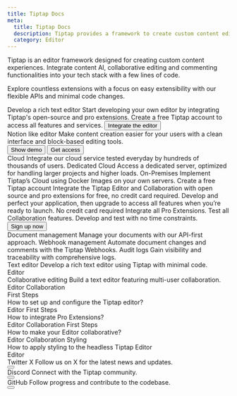 ```yaml
---
title: Tiptap Docs
meta:
  title: Tiptap Docs
  description: Tiptap provides a framework to create custom content editors. Explore countless extensible features and handy cloud services.
  category: Editor
---
```



Tiptap is an editor framework designed for creating custom content experiences. Integrate content AI, collaborative editing and commenting functionalities into your tech stack with a few lines of code.

Explore countless extensions with a focus on easy extensibility with our flexible APIs and minimal code changes.

<div className="grid gap-20">
    <CtaBox.Wrapper>
        <CtaBox.Title>Develop a rich text editor</CtaBox.Title>
        <CtaBox.Description>Start developing your own editor by integrating Tiptap's open-source and pro extensions. Create a free Tiptap account to access all features and services.</CtaBox.Description>
        <CtaBox.Actions className="-mx-3">
            <Button className="text-white/80 hover:text-white/100" variant="tertiary" asChild>
                <Link href="/editor/getting-started/overview">
                    Integrate the editor
                    <ArrowRightIcon className="w-4 h-4" />
                </Link>
            </Button>
        </CtaBox.Actions>
    </CtaBox.Wrapper>

  <Section
    title="Browse by feature"
    description="Review our docs and examples to learn how to incorporate Tiptap into your tech stack."
  >
    <div className="grid sm:grid-cols-2 gap-5">
      <ProductCard
        title="Editor"
        description="Headless and framework-agnostic rich text editor based on ProseMirror."
        tags={["Open source"]}
        documentationUrl="/editor/getting-started/overview"
        secondaryUrl="/examples/basics/default-text-editor"
        icon={editorIcon.src}
      />
      <ProductCard
        title="Collaboration"
        description="Real-time document editing with offline-first support."
        tags={["Cloud", "On premises"]}
        documentationUrl="/collaboration/getting-started/overview"
        secondaryUrl="/collaboration/getting-started/install"
        icon={collabIcon.src}
      />
      <ProductCard
        title="Content AI"
        description="In-line content manipulation with your custom LLM or OpenAI."
        tags={["Cloud", "On premises"]}
        documentationUrl="/content-ai/getting-started/overview"
        secondaryUrl="/content-ai/getting-started/overview#example"
        icon={contentAIIcon.src}
      />
      <ProductCard
        title="Comments"
        description="Integrate document and in-line comment functionality into your stack."
        tags={["Cloud", "On premises"]}
        documentationUrl="/comments/getting-started/overview"
        secondaryUrl="/comments/getting-started/overview#comments-example"
        icon={commentsIcon.src}
      />
      <ProductCard
        title="Documents"
        description="Manage and manipulate documents in your frontend or server-side."
        tags={["Cloud", "On premises"]}
        documentationUrl="/collaboration/documents"
        secondaryUrl="/collaboration/documents/rest-api"
        icon={documentsIcon.src}
      />
    </div>
  </Section>
  <Section
    title="Implement a template"
    description="Speed up your Tiptap integration into your React app with our UI template. It's ready for deployment as-is or can be customized to meet your needs."
  >
    <ImageCard.Card>
      <ImageCard.Image src={contentTemplatesImage.src} alt="User interface templates for Tiptap" />
      <ImageCard.Content>
        <ImageCard.Title>Notion like editor</ImageCard.Title>
        <ImageCard.Paragraph>Make content creation easier for your users with a clean interface and block-based editing tools.</ImageCard.Paragraph>
        <div className="flex items-center gap-2 mt-8">
            <Button asChild variant="secondary">
                <Link href="https://templates.tiptap.dev/">
                    Show demo
                    <ArrowRightIcon className="size-4" />
                </Link>
            </Button>
            <Button asChild variant="tertirary">
                <Link href="https://cloud.tiptap.dev/react-templates">
                    Get access
                    <ArrowRightIcon className="size-4" />
                </Link>
            </Button>
        </div>
      </ImageCard.Content>
    </ImageCard.Card>
  </Section>
  <Section
    title="Integrate or deploy Tiptap"
    description="Integrate Tiptap Cloud services into your environment or deploy our on-premises variant within your own infrastructure. Choose the solution that best fits your performance, management, and scalability requirements."
  >
    <Grid.Wrapper className="sm:grid-cols-2 lg:grid-cols-3">
      <Grid.Item>
        <Grid.ItemHeader>
          <CloudIcon className="w-6 h-6" />
        </Grid.ItemHeader>
        <Grid.ItemContent>
          <Grid.ItemTitle>Cloud</Grid.ItemTitle>
          <Grid.ItemParagraph>Integrate our cloud service tested everyday by hundreds of thousands of users.</Grid.ItemParagraph>
        </Grid.ItemContent>
      </Grid.Item>
      <Grid.Item>
        <Grid.ItemHeader>
          <DedicatedCloudIcon className="w-6 h-6" />
        </Grid.ItemHeader>
        <Grid.ItemContent>
          <Grid.ItemTitle>Dedicated Cloud</Grid.ItemTitle>
          <Grid.ItemParagraph>Access a dedicated server, optimized for handling larger projects and higher loads.</Grid.ItemParagraph>
        </Grid.ItemContent>
      </Grid.Item>
    <Grid.Item>
        <Grid.ItemHeader>
            <OnPremisesIcon className="w-6 h-6" />
        </Grid.ItemHeader>
        <Grid.ItemContent>
            <Grid.ItemTitle>On-Premises</Grid.ItemTitle>
            <Grid.ItemParagraph>Implement Tiptap’s Cloud using Docker Images on your own servers.</Grid.ItemParagraph>
        </Grid.ItemContent>
    </Grid.Item>
    </Grid.Wrapper>
    <CtaBox.Wrapper variant="light" className="mt-12">
      <CtaBox.Title>Create a free Tiptap account</CtaBox.Title>
      <CtaBox.Description>Integrate the Tiptap Editor and Collaboration with open source and pro extensions for free, no credit card required. Develop and perfect your application, then upgrade to access all features when you’re ready to launch.</CtaBox.Description>
      <CtaBox.List>
        <CtaBox.ListItem title="Free sign up: ">No credit card required</CtaBox.ListItem>
        <CtaBox.ListItem title="Pro Extensions: ">Integrate all Pro Extensions.</CtaBox.ListItem>
        <CtaBox.ListItem title="Collaboration: ">Test all Collaboration features.</CtaBox.ListItem>
        <CtaBox.ListItem title="Unlimited dev time: ">Develop and test with no time constraints.</CtaBox.ListItem>
      </CtaBox.List>
      <CtaBox.Actions className="-mx-3">
        <Button variant="tertiary" asChild>
          <Link href="https://cloud.tiptap.dev/register">
            Sign up now
            <ArrowRightIcon className="w-4 h-4" />
          </Link>
        </Button>
      </CtaBox.Actions>
    </CtaBox.Wrapper>
  </Section>
  <Section
    title="Manage your documents"
    description="The Tiptap Platform offers a suite of tools to maintain and manipulate documents in the Frontend and Backend."
  >
    <Grid.Wrapper className="sm:grid-cols-2 lg:grid-cols-3">
      <Grid.Item>
        <Grid.ItemHeader>
          <DocumentManagementIcon className="size-6" />
        </Grid.ItemHeader>
        <Grid.ItemContent>
          <Grid.ItemTitle>Document management</Grid.ItemTitle>
          <Grid.ItemParagraph>Manage your documents with our API-first approach.</Grid.ItemParagraph>
        </Grid.ItemContent>
      </Grid.Item>
      <Grid.Item>
        <Grid.ItemHeader>
          <WebhookIcon className="size-6" />
        </Grid.ItemHeader>
        <Grid.ItemContent>
          <Grid.ItemTitle>Webhook management</Grid.ItemTitle>
          <Grid.ItemParagraph>Automate document changes and comments with the Tiptap Webhooks.</Grid.ItemParagraph>
        </Grid.ItemContent>
      </Grid.Item>
      <Grid.Item>
        <Grid.ItemHeader>
          <AuditLogsIcon className="size-6" />
        </Grid.ItemHeader>
        <Grid.ItemContent>
          <Grid.ItemTitle>Audit logs</Grid.ItemTitle>
          <Grid.ItemParagraph>Gain visibility and traceability with comprehensive logs.</Grid.ItemParagraph>
        </Grid.ItemContent>
      </Grid.Item>
    </Grid.Wrapper>
  </Section>
  <Section title="Examples" moreLink={{ label: 'Browse examples', url: '/docs/examples' }}>
    <CardGrid.Wrapper>
      <CardGrid.Item asChild>
        <Link href="/examples/basics/default-text-editor">
          <CardGrid.ItemImage asNextImage src={cardCoverDefaultEditor.src} width={cardCoverDefaultEditor.width} height={cardCoverDefaultEditor.height} alt="Image" />
          <div>
            <CardGrid.ItemTitle>Text editor</CardGrid.ItemTitle>
            <CardGrid.ItemParagraph>Develop a rich text editor using Tiptap with minimal code.</CardGrid.ItemParagraph>
          </div>
          <CardGrid.ItemFooter>
            <Tag>Editor</Tag>
          </CardGrid.ItemFooter>
        </Link>
      </CardGrid.Item>
      <CardGrid.Item asChild>
        <Link href="/examples/advanced/collaborative-editing">
          <CardGrid.ItemImage asNextImage src={cardCoverCollaborativeEditing.src} width={cardCoverCollaborativeEditing.width} height={cardCoverCollaborativeEditing.height} alt="Image" />
          <div>
            <CardGrid.ItemTitle>Collaborative editing</CardGrid.ItemTitle>
            <CardGrid.ItemParagraph>Build a text editor featuring multi-user collaboration.</CardGrid.ItemParagraph>
          </div>
          <CardGrid.ItemFooter>
            <Tag>Editor</Tag>
            <Tag>Collaboration</Tag>
          </CardGrid.ItemFooter>
        </Link>
      </CardGrid.Item>
    </CardGrid.Wrapper>
  </Section>
  <Section title="Guides" moreLink={{ label: 'Browse guides', url: '/docs/guides' }}>
    <CardGrid.Wrapper>
      <CardGrid.Item asChild>
          <Link href="/editor/getting-started/configure">
          <CardGrid.Subtitle size="sm">First Steps</CardGrid.Subtitle>
          <div>
            <CardGrid.ItemTitle>How to set up and configure the Tiptap editor?</CardGrid.ItemTitle>
          </div>
          <CardGrid.ItemFooter>
            <Tag>Editor</Tag>
          </CardGrid.ItemFooter>
        </Link>
      </CardGrid.Item>
      <CardGrid.Item asChild>
          <Link href="/guides/pro-extensions">
          <CardGrid.Subtitle size="sm">First Steps</CardGrid.Subtitle>
          <div>
            <CardGrid.ItemTitle>How to integrate Pro Extensions?</CardGrid.ItemTitle>
          </div>
          <CardGrid.ItemFooter>
            <Tag>Editor</Tag>
            <Tag>Collaboration</Tag>
          </CardGrid.ItemFooter>
        </Link>
      </CardGrid.Item>
      <CardGrid.Item asChild>
          <Link href="/collaboration/getting-started/install">
          <CardGrid.Subtitle size="sm">First Steps</CardGrid.Subtitle>
          <div>
              <CardGrid.ItemTitle>How to make your Editor collaborative?</CardGrid.ItemTitle>
          </div>
          <CardGrid.ItemFooter>
            <Tag>Editor</Tag>
            <Tag>Collaboration</Tag>
          </CardGrid.ItemFooter>
        </Link>
      </CardGrid.Item>
      <CardGrid.Item asChild>
          <Link href="/editor/getting-started/style-editor">
            <CardGrid.Subtitle size="sm">Styling</CardGrid.Subtitle>
          <div>
              <CardGrid.ItemTitle>How to apply styling to the headless Tiptap Editor</CardGrid.ItemTitle>
          </div>
          <CardGrid.ItemFooter>
            <Tag>Editor</Tag>
          </CardGrid.ItemFooter>
        </Link>
      </CardGrid.Item>
    </CardGrid.Wrapper>
  </Section>
  <Section title="Community">
    <Grid.Wrapper className="sm:grid-cols-2 lg:grid-cols-3">
      <Grid.Item asChild>
        <Link href="https://x.com/tiptap_editor" target="_blank" rel="nofollow noreferrer">
          <Grid.ItemHeader>
            <XIcon className="w-6 h-6" />
          </Grid.ItemHeader>
          <Grid.ItemContent>
            <Grid.ItemTitle><span className="line-through">Twitter</span> X</Grid.ItemTitle>
            <Grid.ItemParagraph>Follow us on X for the latest news and updates.</Grid.ItemParagraph>
          </Grid.ItemContent>
          <div className="mt-4">
            <Button className="inline-block" size="small" variant="secondary">
              <ArrowRightIcon className="w-4 h-4" />
            </Button>
          </div>
        </Link>
      </Grid.Item>
      <Grid.Item asChild>
        <Link href="https://tiptap.dev/discord" target="_blank" rel="nofollow noreferrer">
          <Grid.ItemHeader>
            <DiscordIcon className="size-6" />
          </Grid.ItemHeader>
          <Grid.ItemContent>
            <Grid.ItemTitle>Discord</Grid.ItemTitle>
            <Grid.ItemParagraph>Connect with the Tiptap community.</Grid.ItemParagraph>
          </Grid.ItemContent>
          <div className="mt-4">
            <Button className="inline-block" size="small" variant="secondary">
              <ArrowRightIcon className="w-4 h-4" />
            </Button>
          </div>
        </Link>
      </Grid.Item>
      <Grid.Item asChild>
        <Link href="https://github.com/ueberdosis/tiptap" target="_blank" rel="nofollow noreferrer">
          <Grid.ItemHeader>
            <GithubIcon className="w-6 h-6" />
          </Grid.ItemHeader>
          <Grid.ItemContent>
            <Grid.ItemTitle>GitHub</Grid.ItemTitle>
            <Grid.ItemParagraph>Follow progress and contribute to the codebase.</Grid.ItemParagraph>
          </Grid.ItemContent>
          <div className="mt-4">
            <Button className="inline-block" size="small" variant="secondary">
              <ArrowRightIcon className="w-4 h-4" />
            </Button>
          </div>
        </Link>
      </Grid.Item>
    </Grid.Wrapper>
  </Section>
</div>
